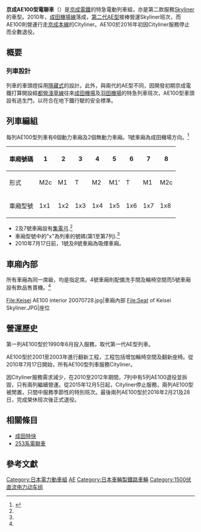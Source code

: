 {{noteTA
|T=zh-hans:京成AE100型电力动车组;zh-hk:京成AE100型電動列車;zh-tw:京成AE100型電聯車;
|1=zh-hans:电力动车组;zh-hk:電動列車;zh-tw:電聯車;
|2=zh-hans:制动;zh-hk:制動;zh-tw:制軔;
|3=zh-hans:电传操纵空气制动;zh-hk:電子控制式空氣制動;zh-tw:電子控制式氣軔;
|4=zh-hans:显示屏;zh-hk:顯示屏;zh-tw:顯示器;
|5=zh-hans:电动机;zh-hk:馬達;zh-tw:馬達;
}}
{{鐵路車輛
|車輛名稱 = 京成AE100型電動列車
|公司色 = #1155CC
|圖像 = Keisei AE100 CityLiner.jpg
|圖像說明 = AE100型列車（2015年1月）
|輛數 = 
|列車編組 = 6M2T
|起動加速度 = 3.5 km/h/s 
|營運最高速度 = 110
|設計最高速度 = 130
|減速度（正常） = 4.0 km/h/s 
|減速度（緊急） = 4.5 km/h/s 
|載客量 = 430人
|編組載客量 = 
|編組長度 = 153
|全長 = 車頭：19,500mm<br />其他：19,000
|全闊 = 2,760
|全高 = 4,050
|編組總重量 = 288.0
|車輛重量 = 
|軌距 = 1,435
|電化方式 = 1,500V[[直流電|直流電]]
|主電動機 = [[三相誘導電動機|三相誘導電動機]] 
|電動機輸出 = 130kW
|編組輸出 = 3,120kW
|齒輪比 = 84:16
|驅動裝置 = TD平行萬向接頭傳動,WN平行萬向接頭傳動
|控制裝置 = [[可關斷晶閘管|GTO]]-[[VVVF|VVVF]][[逆變器|逆變器]]
|制動方式 = [[電傳操縱空氣制動|電傳操縱空氣制動]]（[[再生制動|再生制動]]並用）
|保安裝置 = 1號型ATS・C-ATS
|訊號系統 = 
|製造商 = [[東急車輛製造|東急車輛製造]]，[[日本車輛製造|日本車輛製造]]
|製造年份 = 1990-1993年
|投入服務日期 = 1990年6月19日
|翻新年份 = 20012003年
|退役年份 = 2010-2016
}}

'''京成AE100型電聯車'''（{{jpn|j=京成AE100形電車|hg=けいせいAE100がたでんしゃ|rm=Keisei AE100 gata densha|f=y}}）是[[京成電鐵|京成電鐵]]的特急電動列車組，亦是第二款服務[[Skyliner|Skyliner]]的車型。2010年，[[成田機場線|成田機場線]]落成，[[京成AE型電聯車_(二代)|第二代AE型]]接棒營運Skyliner班次，而AE100則營運行走[[京成本線|京成本線]]的Cityliner。AE100於2016年初因Cityliner服務停止而全數退役。

==概要==
===列車設計===
列車的車頭燈採用[[Hidden_headlamp|隱藏式]]的設計。此外，與兩代的AE型不同，因開發初期京成電鐵打算開設經[[都營淺草線|都營淺草線]]往來[[成田國際機場|成田機場]]及[[東京國際機場|羽田機場]]的特急列車班次，AE100型車頭設有逃生門，以符合在地下鐵行駛的安全標準。

==列車編組==
每列AE100型列車有6個動力車廂及2個無動力車廂。1號車廂為成田機場方向。<ref name="jrrprivate2015">{{cite book |script-title=ja: 私鉄車両編成表 2015 |trans_title= Private Railway Rolling Stock Formations - 2015 |publisher = Kotsu Shimbunsha |date = 23 July 2015 |location = Japan |language = ja |page = 27|isbn = 978-4-330-58415-7}}</ref>


{| class="wikitable"
|-
! 車廂號碼 !! 1 !! 2 !! 3 !! 4 !! 5 !! 6 !! 7 !! 8
|-
! 形式
| M2c|| M1 || T || M2 || M1' || T || M1 || M2c
|-
! 車廂型號
| 1x1 || 1x2 || 1x3 || 1x4 || 1x5 || 1x6 || 1x7 || 1x8
|}

* 2及7號車廂設有[[集電弓|集電弓]].<ref name="jrrprivate2015"/>
* 車廂型號中的"x"為列車的號碼(第1至第7列).<ref name="jrrprivate2015"/>
* 2010年7月17日前，1號及8號車廂為吸煙車廂。

==車廂內部==
所有車廂為同一席級，均是指定席。4號車廂則配備洗手間及輪椅空間而5號車廂設有飲品售賣機。<ref name="jrrprivate2015"/> 

<gallery>
File:Keisei AE100 interior 20070728.jpg|車廂內部
File:Seat of Keisei Skyliner.JPG|座位
</gallery>

==營運歷史==
第一列AE100型於1990年6月投入服務，取代第一代AE型列車。

AE100型於2001至2003年進行翻新工程，工程包括增加輪椅空間及翻新座椅。從2010年7月17日開始，所有AE100型列車服務Cityliner。

因Cityliner服務需求減少，在2010至2012年期間，7列中有5列AE100退役並拆毀，只有兩列繼續營運。從2015年12月5日起，Cityliner停止服務，兩列AE100型被閒置，只間中服務季節性的特別班次。最後兩列AE100型於2016年2月21及28日，完成榮休班次後正式退役。

==相關條目==
*[[成田特快|成田特快]]
*[[JR東日本253系電聯車|253系電聯車]]

==參考文獻==
{{reflist|30em}}

{{京成电铁车辆}}
{{DEFAULTSORT:Keisei AE}}
[[Category:日本電力動車組|Category:日本電力動車組]]
[[Category:京成电铁车辆|AE]]
[[Category:日本車輛製鐵路車輛|Category:日本車輛製鐵路車輛]]
[[Category:1500伏直流电力动车组|Category:1500伏直流电力动车组]]